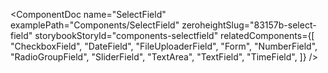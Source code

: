 
<ComponentDoc
  name="SelectField"
  examplePath="Components/SelectField"
  zeroheightSlug="83157b-select-field"
  storybookStoryId="components-selectfield"
  relatedComponents={[
    "CheckboxField",
    "DateField",
    "FileUploaderField",
    "Form",
    "NumberField",
    "RadioGroupField",
    "SliderField",
    "TextArea",
    "TextField",
    "TimeField",
  ]}
/>
